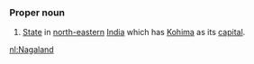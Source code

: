 ===Proper noun===
#[[State]] in [[north-eastern]] [[India]] which has [[Kohima]] as its [[capital]].

[[nl:Nagaland]]